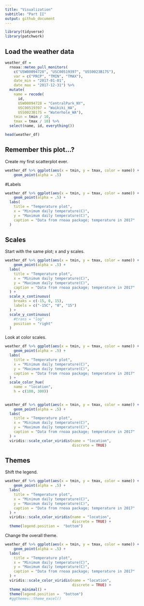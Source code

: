 ```yaml
---
title: "Visualization"
subtitle: "Part II"
output: github_document
---
```


```r
library(tidyverse)
library(patchwork)
```

## Load the weather data

```r
weather_df = 
  rnoaa::meteo_pull_monitors(
    c("USW00094728", "USC00519397", "USS0023B17S"),
    var = c("PRCP", "TMIN", "TMAX"), 
    date_min = "2017-01-01",
    date_max = "2017-12-31") %>%
  mutate(
    name = recode(
      id, 
      USW00094728 = "CentralPark_NY", 
      USC00519397 = "Waikiki_HA",
      USS0023B17S = "Waterhole_WA"),
    tmin = tmin / 10,
    tmax = tmax / 10) %>%
  select(name, id, everything())

head(weather_df)
```

## Remember this plot...?

Create my first scatterplot ever.

```r
weather_df %>% ggplot(aes(x = tmin, y = tmax, color = name)) +
    geom_point(alpha = .5)
```

#Labels

```r
weather_df %>% ggplot(aes(x = tmin, y = tmax, color = name)) +
    geom_point(alpha = .5) +
  labs(
    title = "Temperature plot", 
    x = "Minimum daily temperature(C)", 
    y = "Maximum daily temperature(C)", 
    caption = "Data from rnoaa package; temperature in 2017"
  )
```
## Scales

Start with the same plot; x and y scales.
```r
weather_df %>% ggplot(aes(x = tmin, y = tmax, color = name)) +
    geom_point(alpha = .5) +
  labs(
    title = "Temperature plot", 
    x = "Minimum daily temperature(C)", 
    y = "Maximum daily temperature(C)", 
    caption = "Data from rnoaa package; temperature in 2017"
  ) +
  scale_x_continuous(
    breaks = c(-15, 0, 15), 
    labels = c("-15C", "0", "15")
  ) +
  scale_y_continuous(
    #trans = "log"
    position = "right"
  )
```
Look at color scales.

```r
weather_df %>% ggplot(aes(x = tmin, y = tmax, color = name)) +
    geom_point(alpha = .5) +
  labs(
    title = "Temperature plot", 
    x = "Minimum daily temperature(C)", 
    y = "Maximum daily temperature(C)", 
    caption = "Data from rnoaa package; temperature in 2017"
  ) +
  scale_color_hue(
    name = "location", 
    h = c(100, 300))
  
```


```r
weather_df %>% ggplot(aes(x = tmin, y = tmax, color = name)) +
    geom_point(alpha = .5) +
  labs(
    title = "Temperature plot", 
    x = "Minimum daily temperature(C)", 
    y = "Maximum daily temperature(C)", 
    caption = "Data from rnoaa package; temperature in 2017"
  ) +
  viridis::scale_color_viridis(name = "location", 
                               discrete = TRUE)
```

## Themes

Shift the legend.
```r
weather_df %>% ggplot(aes(x = tmin, y = tmax, color = name)) +
    geom_point(alpha = .5) +
  labs(
    title = "Temperature plot", 
    x = "Minimum daily temperature(C)", 
    y = "Maximum daily temperature(C)", 
    caption = "Data from rnoaa package; temperature in 2017"
  ) +
  viridis::scale_color_viridis(name = "location", 
                               discrete = TRUE) +
  theme(legend.position =  "bottom")
```
Change the overall theme.

```r
weather_df %>% ggplot(aes(x = tmin, y = tmax, color = name)) +
    geom_point(alpha = .5) +
  labs(
    title = "Temperature plot", 
    x = "Minimum daily temperature(C)", 
    y = "Maximum daily temperature(C)", 
    caption = "Data from rnoaa package; temperature in 2017"
  ) +
  viridis::scale_color_viridis(name = "location", 
                               discrete = TRUE) +
  theme_minimal() +
  theme(legend.position =  "bottom")
  #ggthemes::theme_excel()
```

